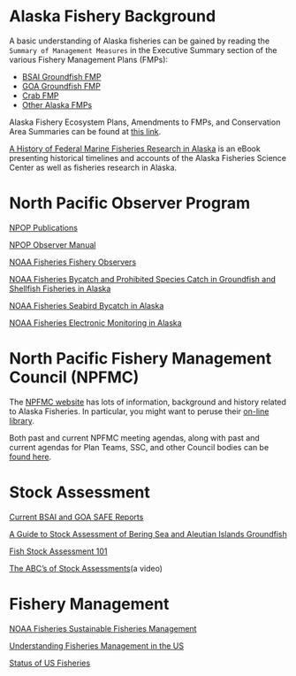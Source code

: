 # Alaska Fishery Background

A basic understanding of Alaska fisheries can be gained by reading the `Summary of Management Measures` in the Executive Summary section of the various Fishery Management Plans (FMPs):    

* [BSAI Groundfish FMP](https://www.npfmc.org/wp-content/uploads/BSAIfmp.pdf)
* [GOA Groundfish FMP](https://www.npfmc.org/wp-content/PDFdocuments/fmp/GOA/GOAfmp.pdf)
* [Crab FMP](https://www.npfmc.org/wp-content/PDFdocuments/fmp/Crab/CrabFMP.pdf)
* [Other Alaska  FMPs](https://www.npfmc.org/library/fmps-feps/)

Alaska Fishery Ecosystem Plans, Amendments to FMPs, and Conservation Area Summaries can be found at [this link](https://www.npfmc.org/library/fmps-feps/).

[A History of Federal Marine Fisheries Research in Alaska](https://www.fisheries.noaa.gov/resource/outreach-materials/history-federal-marine-fisheries-research-alaska) is an eBook presenting historical timelines and accounts of the Alaska Fisheries Science Center as well as fisheries research in Alaska.

# North Pacific Observer Program

[NPOP Publications](https://www.fisheries.noaa.gov/resource/document/north-pacific-observer-program-publications)

[NPOP Observer Manual](https://www.fisheries.noaa.gov/resource/document/north-pacific-observer-sampling-manual)

[NOAA Fisheries Fishery Observers](https://www.fisheries.noaa.gov/topic/fishery-observers/overview)

[NOAA Fisheries Bycatch and Prohibited Species Catch in Groundfish and Shellfish Fisheries in Alaska](https://www.fisheries.noaa.gov/alaska/bycatch/bycatch-and-prohibited-species-catch-groundfish-and-shellfish-fisheries-alaska)

[NOAA Fisheries Seabird Bycatch in Alaska](https://www.fisheries.noaa.gov/alaska/bycatch/seabird-bycatch-alaska)

[NOAA Fisheries Electronic Monitoring in Alaska](https://www.fisheries.noaa.gov/alaska/resources-fishing/electronic-monitoring-alaska)

# North Pacific Fishery Management Council (NPFMC)

The [NPFMC website](https://www.npfmc.org/) has lots of information, background and history related to Alaska Fisheries.  In particular, you might want to peruse their [on-line library](https://www.npfmc.org/library/).

Both past and current NPFMC meeting agendas, along with past and current agendas for Plan Teams, SSC, and other Council bodies can be [found here](https://meetings.npfmc.org/).

# Stock Assessment

[Current BSAI and GOA SAFE Reports](https://www.npfmc.org/library/safe-reports/)

[A Guide to Stock Assessment of Bering Sea and Aleutian Islands Groundfish](https://www.npfmc.org/wp-content/PDFdocuments/resources/BS_Stock.pdf)

[Fish Stock Assessment 101](https://www.st.nmfs.noaa.gov/Assets/stock/documents/Fish_Stock_Assessment_101.pdf)

[The ABC's of Stock Assessments](https://www.youtube.com/watch?v=3UbWMdpavUE)(a video)

# Fishery Management

[NOAA Fisheries Sustainable Fisheries Management](https://www.fisheries.noaa.gov/topic/sustainable-fisheries/management)

[Understanding Fisheries Management in the US](https://www.fisheries.noaa.gov/insight/understanding-fisheries-management-united-states)

[Status of US Fisheries](https://www.fisheries.noaa.gov/topic/sustainable-fisheries/status-of-u.s.-fisheries)
